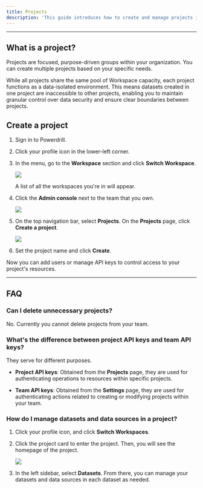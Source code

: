 ```yaml
---
title: Projects
description: 'This guide introduces how to create and manage projects in your organization'
---
```



---

## What is a project?

Projects are focused, purpose-driven groups within your organization. You can create multiple projects based on your specific needs.

While all projects share the same pool of Workspace capacity, each project functions as a data-isolated environment. This means datasets created in one project are inaccessible to other projects, enabling you to maintain granular control over data security and ensure clear boundaries between projects.





## Create a project

1. Sign in to Powerdrill.

2. Click your profile icon in the lower-left corner.

3. In the menu, go to the **Workspace** section and click **Switch Workspace**.

    <Frame>
      <img src="/enterprise/img/switch-workspace.png" style={{ borderRadius: '0.5rem' }} />
    </Frame>

    A list of all the workspaces you're in will appear.

4. Click the **Admin console** next to the team that you own.

    <Frame>
      <img src="/enterprise/img/enter-admin.png" style={{ borderRadius: '0.5rem' }} />
    </Frame>

5. On the top navigation bar, select **Projects**. On the **Projects** page, click **Create a project**.

    <Frame>
      <img src="/enterprise/img/create-project.png" style={{ borderRadius: '0.5rem' }} />
    </Frame>

6. Set the project name and click **Create**.

Now you can add users or manage API keys to control access to your project's resources.




---

## FAQ

### Can I delete unnecessary projects?

No. Currently you cannot delete projects from your team.


### What's the difference between project API keys and team API keys?

They serve for different purposes. 

- **Project API keys**: Obtained from the **Projects** page, they are used for authenticating operations to resources within specific projects.  

- **Team API keys**: Obtained from the **Settings** page, they are used for authenticating actions related to creating or modifying projects within your team.  



### How do I manage datasets and data sources in a project?

1. Click your profile icon, and click **Switch Workspaces**.

2. Click the project card to enter the project. Then, you will see the homepage of the project.

    <Frame>
      <img src="/enterprise/img/project-homepage.png" style={{ borderRadius: '0.5rem' }} />
    </Frame>


3. In the left sidebar, select **Datasets**. From there, you can manage your datasets and data sources in each dataset as needed.





<MySnippet beta="community" />

